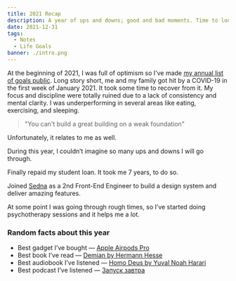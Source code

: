 ```yaml
---
title: 2021 Recap
description: A year of ups and downs; good and bad moments. Time to look forward to 2022!
date: 2021-12-31
tags:
  - Notes
  - Life Goals
banner: ./intro.png
---
```


At the beginning of 2021, I was full of optimism so I’ve made [my annual list of goals public](/list-of-goals-for-2021). Long story short, me and my family got hit by a COVID-19 in the first week of January 2021. It took some time to recover from it. My focus and discipline were totally ruined due to a lack of consistency and mental clarity. I was underperforming in several areas like eating, exercising, and sleeping.

> "You can't build a great building on a weak foundation"

Unfortunately, it relates to me as well.

During this year, I couldn’t imagine so many ups and downs I will go through.

Finally repaid my student loan. It took me 7 years, to do so.

Joined [Sedna](https://sedna.com/) as a 2nd Front-End Engineer to build a design system and deliver amazing features.

At some point I was going through rough times, so I’ve started doing psychotherapy sessions and it helps me a lot.

### Random facts about this year

- Best gadget I’ve bought — [Apple Airpods Pro](https://www.apple.com/airpods-pro/)
- Best book I’ve read — [Demian by Hermann Hesse](https://www.goodreads.com/book/show/24861.Demian)
- Best audiobook I’ve listened — [Homo Deus by Yuval Noah Harari](https://www.goodreads.com/book/show/31138556-homo-deus)
- Best podcast I’ve listened — [Запуск завтра](https://podcasts.apple.com/lv/podcast/%D0%B7%D0%B0%D0%BF%D1%83%D1%81%D0%BA-%D0%B7%D0%B0%D0%B2%D1%82%D1%80%D0%B0/id1488945593)
